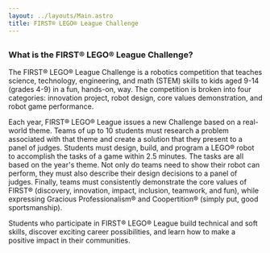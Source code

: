 ```yaml
---
layout: ../layouts/Main.astro
title: FIRST® LEGO® League Challenge
---
```


##
### What is the FIRST® LEGO® League Challenge?

The FIRST® LEGO® League Challenge is a robotics competition that teaches science, technology, engineering, and math
(STEM) skills to kids aged 9-14 (grades 4-9) in a fun, hands-on, way. The competition is broken into four categories:
innovation project, robot design, core values demonstration, and robot game performance.

Each year, FIRST® LEGO® League issues a new Challenge based on a real-world theme. Teams of up to 10 students must
research a problem associated with that theme and create a solution that they present to a panel of judges. Students
must design, build, and program a LEGO®  robot to accomplish the tasks of a game within 2.5 minutes. The tasks are all
based on the year's theme. Not only do teams need to show their robot can perform, they must also describe their design
decisions to a panel of judges. Finally, teams must consistently demonstrate the core values of FIRST® (discovery,
innovation, impact, inclusion, teamwork, and fun), while expressing Gracious Professionalism® and Coopertition® (simply
put, good sportsmanship).

Students who participate in FIRST® LEGO® League build technical and soft skills, discover exciting career possibilities,
and learn how to make a positive impact in their communities.
